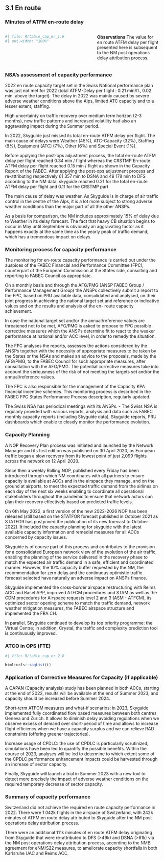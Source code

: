 ## 3.1 En route {.unnumbered}
### Minutes of ATFM en-route delay

:::: {.columns}
  
::: {.column width="55%"}

```{r}
#| file: R/table_cap_er_1.R
#| out.width: "100%"
```
:::

::: {.column width="1%"}
:::

::: {.column width="44%"}

**Observations**
The value for en route ATFM delay per flight presented here is subsequent to the NM post operations delay attribution process.
:::
::::


### NSA's assessment of capacity performance
2022 en route capacity target set in the Swiss National performance plan was just not met for 2022 (total ATFM-Delay per flight : 0.21 min/fl., 0.02 min. above the target).  The delay in 2022 was mainly caused by severe adverse weather conditions above the Alps, limited ATC capacity and to a lesser extent, staffing. 
High uncertainty on traffic recovery over medium term horizon (2-3 months), new traffic patterns and increased volatility had also an aggravating impact during the Summer period.  
In 2022, Skyguide just missed its total en-route ATFM delay per flight. The main cause of delays were Weather (45%), ATC-Capacity (32%), Staffing (8%), Equipment (ATC) (7%), Other (6%) and Special Event (1%).
Before applying the post-ops adjustment process, the total en-route ATFM delay per flight reached 0.34 min / flight whereas the CRSTMP En-route ATFM delay per flight reached 0.15 min / flight as shown in the Capacity Report of the FABEC. After applying the post-ops adjustment process and re-attributing respectively 61 357 min to DSNA and 49 178 min to DFS according to the NM data, skyguide reached 0.21 for the total en-route ATFM delay per flight and 0.11 for the CRSTMP part. 
The main cause of delay was weather. As Skyguide is in charge of air traffic control in the centre of the Alps, it is a lot more subject to strong adverse weather conditions than the major part of all the other ANSPs. 
As a basis for comparison,  the NM includes approximately 15% of delay due to Weather in its delay forecast. The fact that heavy CB situation begins to occur in May until September is obviously an aggravating factor as it happens exactly at the same time as the yearly peak of traffic demand, which has a tremendous impact on delays.

### Monitoring process for capacity performance
The monitoring for en-route capacity performance is carried out under the auspices of the FABEC Financial and Performance Committee (FPC), counterpart of the European Commission at the States side, consulting and reporting to FABEC Council as appropriate.
On a monthly basis and through the AFG/PMG (ANSP FABEC Group / Performance Management Group) the ANSPs  collectively submit a report to the FPC, based on PRU available data, consolidated and analysed, on their joint progress in achieving the national target set and reference or indicative values and on the results and analysis of the en- route capacity achievement.
In case the national target set and/or the annual/reference values are threatened not to be met, AFG/PMG is asked to propose to FPC possible corrective measures which the ANSPs determine fit to react to the weaker performance at  national and/or ACC level, in order to remedy the situation. 
The FPC analyses the reports, assesses the actions considered by the ANSPs together with the necessity of appropriate measures to be taken by the States or the NSAs and makes an advice to the proposals, made by the AFG/PMG, to the FABEC Council for such appropriate measures, after consultation with the AFG/PMG. The potential corrective measures take  into account the seriousness of the risk of not meeting the targets set and/or the annual/reference values.
The FPC is also responsible for the management of the Capacity KPA financial incentive schemes. This monitoring process is described in the FABEC FPC States Performance Process description, regularly updated.
The Swiss NSA has periodical meetings with its ANSPs. -  The Swiss NSA is regularly provided with various reports, analysis and data such as FABEC monthly capacity reports (including Skyguide data), Skyguide reports, PRU dashboards which enable to closely monitor the performance evolution.

### Capacity Planning
A NOP Recovery Plan process was initiated and launched by the Network Manager and its first edition was published on 30 April 2020, as European traffic began a slow recovery from its lowest point of just 2,099 flights across the network on 12 April 2020. 
Since then a weekly Rolling NOP, published every Friday has been introduced through which NM coordinates with all partners to ensure capacity is available at ACCs and in the airspace they manage, and on the ground at airports, to meet the expected traffic demand from the airlines on each day of the next six weeks enabling to coordinate all operational stakeholders throughout the pandemic to ensure that network actors can plan their recovery effectively based on predicted traffic levels.
On 6th May 2022, a first version of the new 2022-2026 NOP has been released (still based on the STATFOR forecast published in October 2021 as STATFOR has postponed the publication of its new forecast to October 2022). It  included the capacity planning for skyguide with the latest available capacity information and remedial measures for all ACCs  concerned by capacity issues.
 
Skyguide is of course part of this process and contributes to the provision for a consolidated European network view of the evolution of the air traffic, enabling the planning of the service delivered in the recovery phase to match the expected air traffic demand in a safe, efficient and coordinated manner. However, the 10% capacity buffer requested by the NM, the recommendation for zero delay and the continuous optimistic traffic forecast selected have naturally an adverse impact on ANSPs finance.
Skyguide implemented the cross-border airspace restructuring with Reims ACC and Basel APP, improved ATFCM procedures and STAM as well as the CDM procedures for Airspace requests level 2 and 3 (ASM - ATFCM), its optimized sector opening scheme to match the traffic demand, network weather mitigation measures, the FABEC airspace structure and implemented the FRA CH.
 
In parallel, Skyguide continued to develop its top priority programme: the Virtual Centre; in addition, Crystal, the traffic and complexity prediction tool is continuously improved.

### ATCO in OPS (FTE)

```{r}
#| file: R/table_cap_er_2.R
```
```{r}
htmltools::tagList(t)
```



### Application of Corrective Measures for Capacity (if applicable)
A CAPAN (Capacity analysis) study has been planned in both ACCs, starting at the end of 2022, results will be available at the end of Summer 2023, and capacity should be increased before Summer 2024​.
Short-term ATFCM measures and what-if scenarios: in 2023, Skyguide implemented fully coordinated flow based measures between both centres Geneva and Zurich. It allows to diminish delay avoiding regulations when we observe excess of demand over short-period of time and allows to increase flight efficiency when we have a capacity surplus and we can relieve RAD constraints (offering greener trajectories)​.
Increase usage of CPDLC: the use of CPDLC is particularly scrutinized, simulations have been led to quantify the possible benefits. Within the course of 2023, analyses will be led to determine to which extent some of the CPDLC performance enhancement impacts could be harvested through an increase of sector capacity.
Finally, Skyguide will launch a trial in Summer 2023 with a new tool to detect more precisely the impact of adverse weather conditions on the required temporary decrease of sector capacity.

### Summary of capacity performance
Switzerland did not achieve the required en route capacity performance in 2022. There were 1 042k  flights in the airspace of Switzerland, with 242k minutes of ATFM en route delay attributed to Skyguide after the NM post operations delay attribution process.
There were an additional 111k minutes of en route ATFM delay originating from Skyguide that were re-attributed to DFS (>49k) and DSNA (>61k) via the NM post operations delay attribution process, according to the NMB agreement for eNM/S22 measures, to ameliorate capacity shortfalls in both Karlsruhe UAC and Reims ACC.